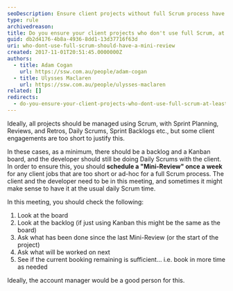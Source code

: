 ```yaml
---
seoDescription: Ensure client projects without full Scrum process have a "Mini-Review" to maintain project visibility and tracking, with focus on backlog management and task prioritization.
type: rule
archivedreason:
title: Do you ensure your client projects who don't use full Scrum, at least have a "Mini-Review"?
guid: db2d4176-4b8a-4936-8dd1-13d37716f63d
uri: who-dont-use-full-scrum-should-have-a-mini-review
created: 2017-11-01T20:51:45.0000000Z
authors:
  - title: Adam Cogan
    url: https://ssw.com.au/people/adam-cogan
  - title: Ulysses Maclaren
    url: https://ssw.com.au/people/ulysses-maclaren
related: []
redirects:
  - do-you-ensure-your-client-projects-who-dont-use-full-scrum-at-least-have-a-mini-review
---
```


Ideally, all projects should be managed using Scrum, with Sprint Planning, Reviews, and Retros, Daily Scrums, Sprint Backlogs etc., but some client engagements are too short to justify this.

In these cases, as a minimum, there should be a backlog and a Kanban board, and the developer should still be doing Daily Scrums with the client.
In order to ensure this, you should **schedule a "Mini-Review" once a week** for any client jobs that are too short or ad-hoc for a full Scrum process. The client and the developer need to be in this meeting, and sometimes it might make sense to have it at the usual daily Scrum time.

In this meeting, you should check the following:

1. Look at the board
2. Look at the backlog (if just using Kanban this might be the same as the board)
3. Ask what has been done since the last Mini-Review (or the start of the project)
4. Ask what will be worked on next
5. See if the current booking remaining is sufficient... i.e. book in more time as needed

Ideally, the account manager would be a good person for this.